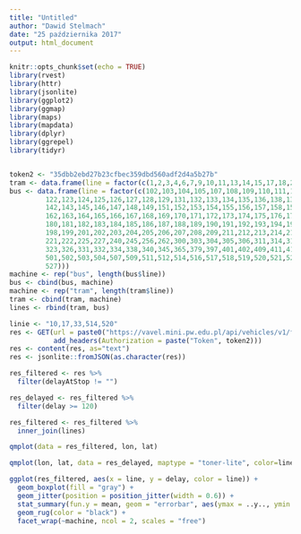 ```yaml
---
title: "Untitled"
author: "Dawid Stelmach"
date: "25 października 2017"
output: html_document
---
```


```r
knitr::opts_chunk$set(echo = TRUE)
library(rvest)
library(httr)
library(jsonlite)
library(ggplot2)
library(ggmap)
library(maps)
library(mapdata)
library(dplyr)
library(ggrepel)
library(tidyr)


token2 <- "35dbb2ebd27b23cfbec359dbd560adf2d4a5b27b"
tram <- data.frame(line = factor(c(1,2,3,4,6,7,9,10,11,13,14,15,17,18,20,22,23,24,25,26,27,28,31,33,35)))
bus <- data.frame(line = factor(c(102,103,104,105,107,108,109,110,111,112,114,115,116,117,118,119,120,121,
         122,123,124,125,126,127,128,129,131,132,133,134,135,136,138,139,140,141,
         142,143,145,146,147,148,149,151,152,153,154,155,156,157,158,159,160,161,
         162,163,164,165,166,167,168,169,170,171,172,173,174,175,176,177,178,179,
         180,181,182,183,184,185,186,187,188,189,190,191,192,193,194,195,196,197,
         198,199,201,202,203,204,205,206,207,208,209,211,212,213,214,217,218,219,
         221,222,225,227,240,245,256,262,300,303,304,305,306,311,314,317,318,320,
         323,326,331,332,334,338,340,345,365,379,397,401,402,409,411,412,414,500,
         501,502,503,504,507,509,511,512,514,516,517,518,519,520,521,522,523,525,
         527)))
machine <- rep("bus", length(bus$line))
bus <- cbind(bus, machine)
machine <- rep("tram", length(tram$line))
tram <- cbind(tram, machine)
lines <- rbind(tram, bus)

linie <- "10,17,33,514,520"
res <- GET(url = paste0("https://vavel.mini.pw.edu.pl/api/vehicles/v1/full/?line=", linie),
           add_headers(Authorization = paste("Token", token2)))
res <- content(res, as="text")
res <- jsonlite::fromJSON(as.character(res))

res_filtered <- res %>%
  filter(delayAtStop != "")

res_delayed <- res_filtered %>%
  filter(delay >= 120)

res_filtered <- res_filtered %>% 
  inner_join(lines)
```

```r
qmplot(data = res_filtered, lon, lat)
```


```r
qmplot(lon, lat, data = res_delayed, maptype = "toner-lite", color=line, size=delay)
```

```r
ggplot(res_filtered, aes(x = line, y = delay, color = line)) +
  geom_boxplot(fill = "gray") +
  geom_jitter(position = position_jitter(width = 0.6)) +
  stat_summary(fun.y = mean, geom = "errorbar", aes(ymax = ..y.., ymin = ..y..), color = "purple", size = 1.5) +
  geom_rug(color = "black") +
  facet_wrap(~machine, ncol = 2, scales = "free")

```

